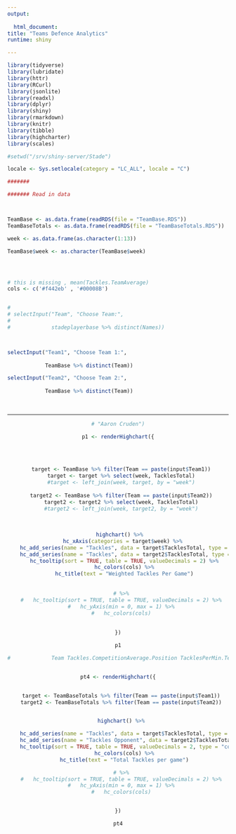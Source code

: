```yaml
---
output:
  
  html_document:
title: "Teams Defence Analytics"
runtime: shiny

---
```




```r

library(tidyverse)
library(lubridate)
library(httr)
library(RCurl)
library(jsonlite)
library(readxl)
library(dplyr)
library(shiny)
library(rmarkdown)
library(knitr)
library(tibble)
library(highcharter)
library(scales)

#setwd("/srv/shiny-server/Stade")

locale <- Sys.setlocale(category = "LC_ALL", locale = "C") 

####### 

####### Read in data



TeamBase <- as.data.frame(readRDS(file = "TeamBase.RDS"))
TeamBaseTotals <- as.data.frame(readRDS(file = "TeamBaseTotals.RDS"))

week <- as.data.frame(as.character(1:13))

TeamBase$week <- as.character(TeamBase$week)




# this is missing , mean(Tackles.TeamAverage)
cols <- c('#f442eb' , '#00008B')



```



<div class="row">
  <div class="col-md-6">
  
```r
# 
# selectInput("Team", "Choose Team:",
#             
#             stadeplayerbase %>% distinct(Names))



selectInput("Team1", "Choose Team 1:",
            
            TeamBase %>% distinct(Team))


```

</div>
  <div class="col-md-6">

```r

selectInput("Team2", "Choose Team 2:",
            
            TeamBase %>% distinct(Team))

```

  </div>
</div>



<style type="text/css">
  
  h1.title {
    font-size: 38px;
    text-align: center;
  }

<!-- .col2 { -->
    <!--     columns: 2 200px;         /* number of columns and width in pixels*/ -->
    <!--     -webkit-columns: 2 200px; /* chrome, safari */ -->
    <!--     -moz-columns: 2 200px;    /* firefox */ -->
    <!--   } -->
  
  
  </style>
  
  <center>
  
  
  </br>
  
  
  

***
  
  
  </center>
  
  <center>
  <div class="row">
  <div class="col-md-6">
  
  
  
```r

# "Aaron Cruden")

p1 <- renderHighchart({
  
  
  
  
  target <- TeamBase %>% filter(Team == paste(input$Team1))
  target <- target %>% select(week, TacklesTotal)
  #target <- left_join(week, target, by = "week")
  
  target2 <- TeamBase %>% filter(Team == paste(input$Team2))
  target2 <- target2 %>% select(week, TacklesTotal)
  #target2 <- left_join(week, target2, by = "week")
  
  
  
  highchart() %>% 
    hc_xAxis(categories = target$week) %>% 
    hc_add_series(name = "Tackles", data = target$TacklesTotal, type = "line") %>%
    hc_add_series(name = "Tackles", data = target2$TacklesTotal, type = "line") %>%
    hc_tooltip(sort = TRUE, table = TRUE, valueDecimals = 2) %>%
    hc_colors(cols) %>%
    hc_title(text = "Weighted Tackles Per Game")
  
  
  # %>%
  #   hc_tooltip(sort = TRUE, table = TRUE, valueDecimals = 2) %>%
  #   hc_yAxis(min = 0, max = 1) %>%
  #   hc_colors(cols)
  
  
})

p1
```


</div>
  <div class="col-md-6">



```r

#             Team Tackles.CompetitionAverage.Position TacklesPerMin.TeamAverage TacklePercentage.CompetitionAverage.Position


pt4 <- renderHighchart({


  target <- TeamBaseTotals %>% filter(Team == paste(input$Team1))
  target2 <- TeamBaseTotals %>% filter(Team == paste(input$Team2))


  highchart() %>%

    hc_add_series(name = "Tackles", data = target$TacklesTotal, type = "column") %>%
    hc_add_series(name = "Tackles Opponent", data = target2$TacklesTotal, type = "column") %>%
    hc_tooltip(sort = TRUE, table = TRUE, valueDecimals = 2, type = "column") %>%
    hc_colors(cols) %>%
    hc_title(text = "Total Tackles per game")

  # %>%
  #   hc_tooltip(sort = TRUE, table = TRUE, valueDecimals = 2) %>%
  #   hc_yAxis(min = 0, max = 1) %>%
  #   hc_colors(cols)


})

pt4
```


</div>
  </div>
  <div class="row">
  <div class="col-md-6">



<!-- ```{r, echo=FALSE, warning=FALSE} -->



<!-- p2 <- renderHighchart({ -->


<!--   target <- TeamBase %>% filter(Names == paste(input$Team1)) -->
<!--   target <- target %>% select(week, TacklesPercentage) -->
<!--   #target <- left_join(week, target, by = "week") -->

<!--   target2 <- TeamBase %>% filter(Names == paste(input$Team2)) -->
<!--   target2 <- target2 %>% select(week, TacklesPercentage) -->
<!--   #target2 <- left_join(week, target2, by = "week") -->

<!--   highchart() %>% -->
<!--     hc_title(text = "Tackle Percentage")%>% -->
<!--     hc_xAxis(categories = target$week) %>% -->
<!--     hc_add_series(name = "Tackle %", data = target$TacklesPercentage, type = "column") %>% -->
<!--     hc_add_series(name = "Tackle Opponent %", data = target2$TacklesPercentage, type = "column") %>% -->
<!--     hc_tooltip(sort = TRUE, table = TRUE, valueDecimals = 2) %>% -->
<!--     hc_colors(cols) %>% -->
<!--     hc_yAxis(min = .5, max = 1) -->



<!-- }) -->

<!-- p2 -->
<!-- ``` -->



<!-- </div> -->
<!--   <div class="col-md-6"> -->

<!-- ```{r, echo=FALSE, warning=FALSE} -->



<!-- pt5 <- renderHighchart({ -->



<!--   target <- stadeplayertotals %>% filter(Names == paste(input$player)) -->


<!--   target2 <- ComparisonTotals %>% filter(Names == paste(input$Opponent)) -->

<!--   highchart() %>% -->

<!--     hc_add_series(name = "Tackles", data = target$TacklePercentage, type = "column") %>% -->
<!--     hc_add_series(name = "Tackles Opponent", data = target2$TacklePercentage, type = "column") %>% -->
<!--     hc_tooltip(sort = TRUE, table = TRUE, valueDecimals = 2, type = "column") %>% -->
<!--     hc_colors(cols) %>% -->
<!--     hc_title(text = "Total Tackle Percentage") -->

<!--   # %>% -->
<!--   #   hc_tooltip(sort = TRUE, table = TRUE, valueDecimals = 2) %>% -->
<!--   #   hc_yAxis(min = 0, max = 1) %>% -->
<!--   #   hc_colors(cols) -->


<!-- }) -->

<!-- pt5 -->
<!-- ``` -->


<!-- </div> -->

<!--   </div> -->

<!--   <div class="row"> -->
<!--   <div class="col-md-6"> -->


<!-- ```{r, echo=FALSE, warning=FALSE} -->



<!-- p3 <- renderHighchart({ -->



<!--   target <- stadeplayerbase %>% filter(Names == paste(input$player)) -->
<!--   target <- target %>% select(week, Tackles) -->
<!--   target <- left_join(week, target, by = "week") -->

<!--   target2 <- Comparison %>% filter(Names == paste(input$Opponent)) -->
<!--   target2 <- target2 %>% select(week, Tackles) -->
<!--   target2 <- left_join(week, target2, by = "week") -->

<!--   highchart() %>% -->
<!--     hc_xAxis(categories = target$week) %>% -->
<!--     hc_add_series(name = "Tackles", data = target$Tackles, type = "column") %>% -->
<!--     hc_add_series(name = "Tackles Opponent", data = target2$Tackles, type = "column") %>% -->
<!--     hc_tooltip(sort = TRUE, table = TRUE, valueDecimals = 2) %>% -->
<!--     hc_colors(cols)%>% -->
<!--     hc_title(text = "Average Tackles per game") -->

<!--   # %>% -->
<!--   #   hc_tooltip(sort = TRUE, table = TRUE, valueDecimals = 2) %>% -->
<!--   #   hc_yAxis(min = 0, max = 1) %>% -->
<!--   #   hc_colors(cols) -->


<!-- }) -->

<!-- p3 -->
<!-- ``` -->



<!-- </div> -->
<!--   <div class="col-md-6"> -->




<!-- ```{r, echo=FALSE, warning=FALSE} -->



<!-- pt6 <- renderHighchart({ -->



<!--   target <- stadeplayertotals %>% filter(Names == paste(input$player)) -->


<!--   target2 <- ComparisonTotals %>% filter(Names == paste(input$Opponent)) -->

<!--   highchart() %>% -->

<!--     hc_add_series(name = "Tackles", data = target$Tackles, type = "column") %>% -->
<!--     hc_add_series(name = "Tackles Opponent", data = target2$Tackles, type = "column") %>% -->
<!--     hc_tooltip(sort = TRUE, table = TRUE, valueDecimals = 2, type = "column") %>% -->
<!--     hc_colors(cols) %>% -->
<!--     hc_title(text = "Total Average Tackles per game") -->

<!--   # %>% -->
<!--   #   hc_tooltip(sort = TRUE, table = TRUE, valueDecimals = 2) %>% -->
<!--   #   hc_yAxis(min = 0, max = 1) %>% -->
<!--   #   hc_colors(cols) -->


<!-- }) -->

<!-- pt6 -->
<!-- ``` -->


<!-- </div> -->
<!--   </div> -->

